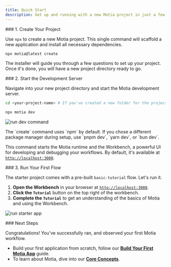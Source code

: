```yaml
---
title: Quick Start
description: Get up and running with a new Motia project in just a few seconds.
---
```

<Steps>

<Step>
### 1. Create Your Project

Use `npx` to create a new Motia project. This single command will scaffold a new application and install all necessary dependencies.

```bash
npx motia@latest create
```

The installer will guide you through a few questions to set up your project. Once it's done, you will have a new project directory ready to go.

</Step>

<Step>
### 2. Start the Development Server

Navigate into your new project directory and start the Motia development server.

```bash
cd <your-project-name> # If you've created a new folder for the project, navigate into it

npx motia dev
```

![run dev command](/docs-images/motia-terminal.gif)

<Callout>
The `create` command uses `npm` by default. If you chose a different package manager during setup, use `pnpm dev`, `yarn dev`, or `bun dev`.
</Callout>

This command starts the Motia runtime and the Workbench, a powerful UI for developing and debugging your workflows. By default, it's available at [`http://localhost:3000`](http://localhost:3000).

</Step>

<Step>
### 3. Run Your First Flow

The starter project comes with a pre-built `basic-tutorial` flow. Let's run it.

1.  **Open the Workbench** in your browser at [`http://localhost:3000`](http://localhost:3000).
2.  **Click the `Tutorial`** button on the top right of the workbench.
3.  **Complete the `Tutorial`** to get an understanding of the basics of Motia and using the Workbench.

![run starter app](/docs-images/motia-build-your-app.gif)

</Step>

<Step>
### Next Steps

Congratulations! You've successfully ran, and observed your first Motia workflow.

- Build your first application from scratch, follow our **[Build Your First Motia App](/docs/getting-started/build-your-first-motia-app)** guide.
- To learn about Motia, dive into our **[Core Concepts](/docs/concepts/overview)**.

</Step>
</Steps>
